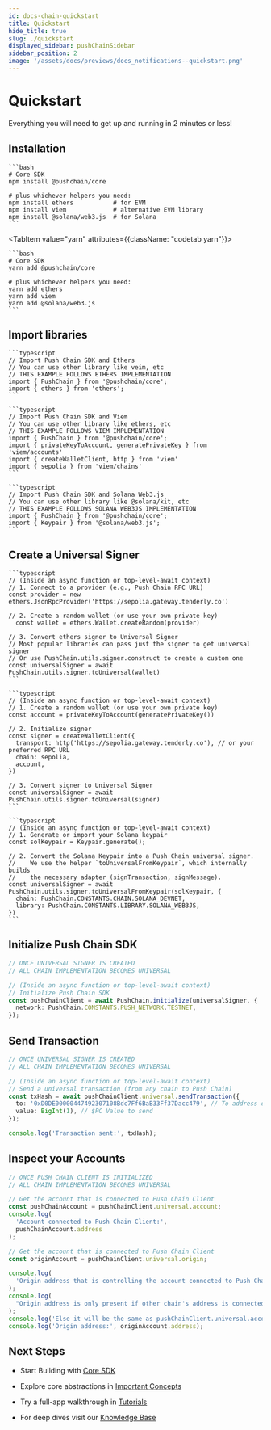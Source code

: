 ```yaml
---
id: docs-chain-quickstart
title: Quickstart
hide_title: true
slug: ./quickstart
displayed_sidebar: pushChainSidebar
sidebar_position: 2
image: '/assets/docs/previews/docs_notifications--quickstart.png'
---
```


# Quickstart

Everything you will need to get up and running in 2 minutes or less!

<head>
  <title>Quickstart | Push Chain | Push Documentation</title>
</head>


## Installation

<Tabs className="codetabs" groupId="quickstart-examples">
  <TabItem value="npm" attributes={{className: "codetab npm"}} default>

    ```bash
    # Core SDK
    npm install @pushchain/core

    # plus whichever helpers you need:
    npm install ethers           # for EVM
    npm install viem             # alternative EVM library
    npm install @solana/web3.js  # for Solana
    ```

  </TabItem>

  <TabItem value="yarn" attributes={{className: "codetab yarn"}}>

    ```bash
    # Core SDK
    yarn add @pushchain/core

    # plus whichever helpers you need:
    yarn add ethers
    yarn add viem
    yarn add @solana/web3.js
    ```

  </TabItem>
</Tabs>

## Import libraries

<Tabs groupId="quickstart-examples">
  <TabItem value='ethers_v6' label='Ethers (v6)' default>

    ```typescript
    // Import Push Chain SDK and Ethers
    // You can use other library like veim, etc
    // THIS EXAMPLE FOLLOWS ETHERS IMPLEMENTATION
    import { PushChain } from '@pushchain/core';
    import { ethers } from 'ethers';
    ```

  </TabItem>

  <TabItem value='viem' label='Viem'>
  
    ```typescript
    // Import Push Chain SDK and Viem
    // You can use other library like ethers, etc
    // THIS EXAMPLE FOLLOWS VIEM IMPLEMENTATION
    import { PushChain } from '@pushchain/core';
    import { privateKeyToAccount, generatePrivateKey } from 'viem/accounts'
    import { createWalletClient, http } from 'viem'
    import { sepolia } from 'viem/chains'
    ```
  </TabItem>

  <TabItem value='solana_web3js' label='Web3 JS (Solana)'>

    ```typescript
    // Import Push Chain SDK and Solana Web3.js
    // You can use other library like @solana/kit, etc
    // THIS EXAMPLE FOLLOWS SOLANA WEB3JS IMPLEMENTATION
    import { PushChain } from '@pushchain/core';
    import { Keypair } from '@solana/web3.js';
    ```

  </TabItem>
</Tabs>

## Create a Universal Signer

<Tabs groupId="quickstart-examples">
  <TabItem value='ethers_v6' label='Ethers (v6)' default>

    ```typescript
    // (Inside an async function or top-level-await context)
    // 1. Connect to a provider (e.g., Push Chain RPC URL)
    const provider = new ethers.JsonRpcProvider('https://sepolia.gateway.tenderly.co')

    // 2. Create a random wallet (or use your own private key)
      const wallet = ethers.Wallet.createRandom(provider)

    // 3. Convert ethers signer to Universal Signer
    // Most popular libraries can pass just the signer to get universal signer
    // Or use PushChain.utils.signer.construct to create a custom one
    const universalSigner = await PushChain.utils.signer.toUniversal(wallet)
    ```

  </TabItem>

  <TabItem value='viem' label='Viem'>

    ```typescript
    // (Inside an async function or top-level-await context)
    // 1. Create a random wallet (or use your own private key)
    const account = privateKeyToAccount(generatePrivateKey())

    // 2. Initialize signer
    const signer = createWalletClient({
      transport: http('https://sepolia.gateway.tenderly.co'), // or your preferred RPC URL
      chain: sepolia,
      account,
    })

    // 3. Convert signer to Universal Signer
    const universalSigner = await PushChain.utils.signer.toUniversal(signer)
    ```

  </TabItem> 

  <TabItem value='solana_web3js' label='Web3 JS (Solana)'>

    ```typescript
    // (Inside an async function or top-level-await context)
    // 1. Generate or import your Solana keypair
    const solKeypair = Keypair.generate();

    // 2. Convert the Solana Keypair into a Push Chain universal signer.
    //    We use the helper `toUniversalFromKeypair`, which internally builds
    //    the necessary adapter (signTransaction, signMessage).
    const universalSigner = await PushChain.utils.signer.toUniversalFromKeypair(solKeypair, {
      chain: PushChain.CONSTANTS.CHAIN.SOLANA_DEVNET,
      library: PushChain.CONSTANTS.LIBRARY.SOLANA_WEB3JS,
    })
    ```

  </TabItem>
</Tabs>

## Initialize Push Chain SDK

```typescript
// ONCE UNIVERSAL SIGNER IS CREATED
// ALL CHAIN IMPLEMENTATION BECOMES UNIVERSAL

// (Inside an async function or top-level-await context)
// Initialize Push Chain SDK
const pushChainClient = await PushChain.initialize(universalSigner, {
  network: PushChain.CONSTANTS.PUSH_NETWORK.TESTNET,
});
```

## Send Transaction

```typescript
// ONCE UNIVERSAL SIGNER IS CREATED
// ALL CHAIN IMPLEMENTATION BECOMES UNIVERSAL

// (Inside an async function or top-level-await context)
// Send a universal transaction (from any chain to Push Chain)
const txHash = await pushChainClient.universal.sendTransaction({
  to: '0xD0DE00000447492307108Bdc7Ff6BaB33Ff37Dacc479', // To address on Push Chain
  value: BigInt(1), // $PC Value to send
});

console.log('Transaction sent:', txHash);
```

## Inspect your Accounts

```typescript
// ONCE PUSH CHAIN CLIENT IS INITIALIZED
// ALL CHAIN IMPLEMENTATION BECOMES UNIVERSAL

// Get the account that is connected to Push Chain Client
const pushChainAccount = pushChainClient.universal.account;
console.log(
  'Account connected to Push Chain Client:',
  pushChainAccount.address
);

// Get the account that is connected to Push Chain Client
const originAccount = pushChainClient.universal.origin;

console.log(
  'Origin address that is controlling the account connected to Push Chain Client'
);
console.log(
  "Origin address is only present if other chain's address is connected to Push Chain Client"
);
console.log('Else it will be the same as pushChainClient.universal.account');
console.log('Origin address:', originAccount.address);
```

## Next Steps

- Start Building with [Core SDK](/docs/chain/build/)

- Explore core abstractions in [Important Concepts](/docs/chain/important-concepts)
- Try a full-app walkthrough in [Tutorials](/docs/chain/tutorials/)
- For deep dives visit our [Knowledge Base](https://push.org/knowledge/)
